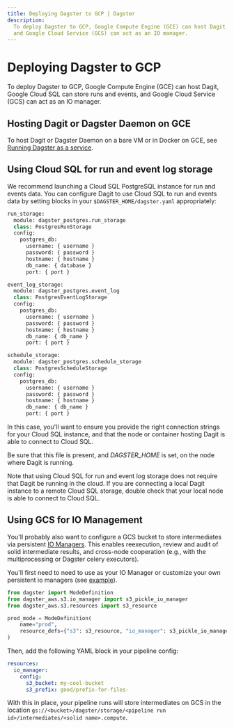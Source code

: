 ```yaml
---
title: Deploying Dagster to GCP | Dagster
description:
  To deploy Dagster to GCP, Google Compute Engine (GCE) can host Dagit, Google Cloud SQL can store runs and events,
  and Google Cloud Service (GCS) can act as an IO manager.
---
```


# Deploying Dagster to GCP

To deploy Dagster to GCP, Google Compute Engine (GCE) can host Dagit, Google Cloud SQL can store runs and events,
and Google Cloud Service (GCS) can act as an IO manager.

## Hosting Dagit or Dagster Daemon on GCE

To host Dagit or Dagster Daemon on a bare VM or in Docker on GCE, see [Running Dagster as a service](/deployment/guides/service).

## Using Cloud SQL for run and event log storage

We recommend launching a Cloud SQL PostgreSQL instance for run and
events data. You can configure Dagit to use Cloud SQL to run and events
data by setting blocks in your `$DAGSTER_HOME/dagster.yaml`
appropriately:

```python file=/deploying/dagster-pg.yaml
run_storage:
  module: dagster_postgres.run_storage
  class: PostgresRunStorage
  config:
    postgres_db:
      username: { username }
      password: { password }
      hostname: { hostname }
      db_name: { database }
      port: { port }

event_log_storage:
  module: dagster_postgres.event_log
  class: PostgresEventLogStorage
  config:
    postgres_db:
      username: { username }
      password: { password }
      hostname: { hostname }
      db_name: { db_name }
      port: { port }

schedule_storage:
  module: dagster_postgres.schedule_storage
  class: PostgresScheduleStorage
  config:
    postgres_db:
      username: { username }
      password: { password }
      hostname: { hostname }
      db_name: { db_name }
      port: { port }
```

In this case, you'll want to ensure you provide the right connection
strings for your Cloud SQL instance, and that the node or container
hosting Dagit is able to connect to Cloud SQL.

Be sure that this file is present, and _DAGSTER_HOME_ is
set, on the node where Dagit is running.

Note that using Cloud SQL for run and event log storage does not require
that Dagit be running in the cloud. If you are connecting a local Dagit
instance to a remote Cloud SQL storage, double check that your local
node is able to connect to Cloud SQL.

## Using GCS for IO Management

You'll probably also want to configure a GCS bucket to store intermediates via persistent [IO Managers](/concepts/io-management/io-managers). This enables reexecution, review and audit of solid intermediate results, and cross-node cooperation (e.g., with the multiprocessing or Dagster celery executors).

You'll first need to need to use <PyObject module="dagster_gcp.gcs" object="gcs_pickle_io_manager"/> as your IO Manager or customize your own persistent io managers (see [example](/concepts/io-management/io-managers#defining-an-io-manager)).

```python file=/deploying/gcp/io_manager.py
from dagster import ModeDefinition
from dagster_aws.s3.io_manager import s3_pickle_io_manager
from dagster_aws.s3.resources import s3_resource

prod_mode = ModeDefinition(
    name="prod",
    resource_defs={"s3": s3_resource, "io_manager": s3_pickle_io_manager},
)
```

Then, add the following YAML block in your pipeline config:

```yaml file=/deploying/gcp/io_manager.yaml
resources:
  io_manager:
    config:
      s3_bucket: my-cool-bucket
      s3_prefix: good/prefix-for-files-
```

With this in place, your pipeline runs will store intermediates on GCS in the location
`gs://<bucket>/dagster/storage/<pipeline run id>/intermediates/<solid name>.compute`.
